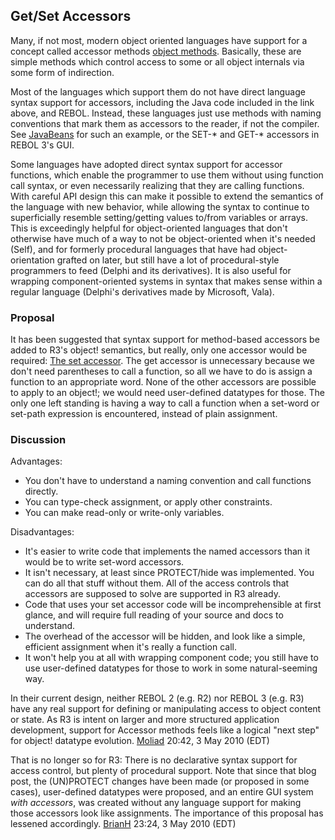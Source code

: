 ==Get/Set Accessors==

Many, if not most, modern object oriented languages have support for a concept called accessor methods  [http://en.wikipedia.org/wiki/Method_%28computer_science%29 object methods ]. Basically, these are simple methods which control access to some or all object internals via some form of indirection.

Most of the languages which support them do not have direct language syntax support for accessors, including the Java code included in the link above, and REBOL. Instead, these languages just use methods with naming conventions that mark them as accessors to the reader, if not the compiler. See [http://en.wikipedia.org/wiki/JavaBeans JavaBeans] for such an example, or the SET-* and GET-* accessors in REBOL 3's GUI.

Some languages have adopted direct syntax support for accessor functions, which enable the programmer to use them without using function call syntax, or even necessarily realizing that they are calling functions. With careful API design this can make it possible to extend the semantics of the language with new behavior, while allowing the syntax to continue to superficially resemble setting/getting values to/from variables or arrays. This is exceedingly helpful for object-oriented languages that don't otherwise have much of a way to not be object-oriented when it's needed (Self), and for formerly procedural languages that have had object-orientation grafted on later, but still have a lot of procedural-style programmers to feed (Delphi and its derivatives). It is also useful for wrapping component-oriented systems in syntax that makes sense within a regular language (Delphi's derivatives made by Microsoft, Vala).

===Proposal===

It has been suggested that syntax support for method-based accessors be added to R3's object! semantics, but really, only one accessor would be required: [http://www.rebol.net/r3blogs/0019.html The set accessor]. The get accessor is unnecessary because we don't need parentheses to call a function, so all we have to do is assign a function to an appropriate word. None of the other accessors are possible to apply to an object!; we would need user-defined datatypes for those. The only one left standing is having a way to call a function when a set-word or set-path expression is encountered, instead of plain assignment.

===Discussion===

Advantages:
*You don't have to understand a naming convention and call functions directly.
*You can type-check assignment, or apply other constraints.
*You can make read-only or write-only variables.

Disadvantages:
*It's easier to write code that implements the named accessors than it would be to write set-word accessors.
*It isn't necessary, at least since PROTECT/hide was implemented. You can do all that stuff without them. All of the access controls that accessors are supposed to solve are supported in R3 already.
*Code that uses your set accessor code will be incomprehensible at first glance, and will require full reading of your source and docs to understand.
*The overhead of the accessor will be hidden, and look like a simple, efficient assignment when it's really a function call.
*It won't help you at all with wrapping component code; you still have to use user-defined datatypes for those to work in some natural-seeming way.

In their current design, neither REBOL 2 (e.g. R2) nor REBOL 3 (e.g. R3) have any real support for defining or manipulating access to object content or state. As R3 is intent on larger and more structured application development, support for Accessor methods feels like a logical &quot;next step&quot; for object! datatype evolution. [[User:Moliad|Moliad]] 20:42, 3 May 2010 (EDT)

That is no longer so for R3: There is no declarative syntax support for access control, but plenty of procedural support. Note that since that blog post, the (UN)PROTECT changes have been made (or proposed in some cases), user-defined datatypes were proposed, and an entire GUI system ''with accessors'', was created without any language support for making those accessors look like assignments. The importance of this proposal has lessened accordingly. [[User:BrianH|BrianH]] 23:24, 3 May 2010 (EDT)